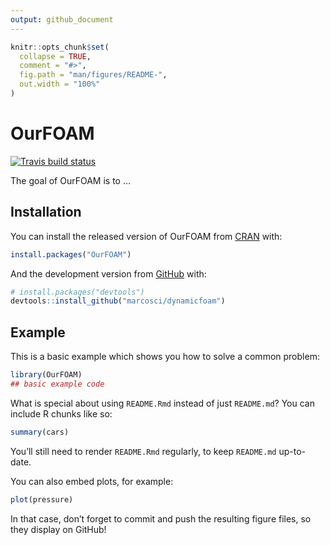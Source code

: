 ```yaml
---
output: github_document
---
```


<!-- README.md is generated from README.Rmd. Please edit that file -->

```r
knitr::opts_chunk$set(
  collapse = TRUE,
  comment = "#>",
  fig.path = "man/figures/README-",
  out.width = "100%"
)
```
# OurFOAM

<!-- badges: start -->
[![Travis build status](https://travis-ci.org/marcosci/dynamicfoam.svg?branch=master)](https://travis-ci.org/marcosci/dynamicfoam)
<!-- badges: end -->

The goal of OurFOAM is to ...

## Installation

You can install the released version of OurFOAM from [CRAN](https://CRAN.R-project.org) with:

``` r
install.packages("OurFOAM")
```

And the development version from [GitHub](https://github.com/) with:

``` r
# install.packages("devtools")
devtools::install_github("marcosci/dynamicfoam")
```
## Example

This is a basic example which shows you how to solve a common problem:

```r
library(OurFOAM)
## basic example code
```

What is special about using `README.Rmd` instead of just `README.md`? You can include R chunks like so:

```r
summary(cars)
```

You'll still need to render `README.Rmd` regularly, to keep `README.md` up-to-date.

You can also embed plots, for example:

```r
plot(pressure)
```

In that case, don't forget to commit and push the resulting figure files, so they display on GitHub!

